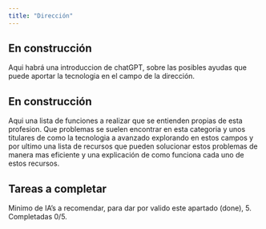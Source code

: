 ```yaml
---
title: "Dirección"
---
```


:::{.callout-caution}
## En construcción

Aqui habrá una introduccion de chatGPT, sobre las posibles ayudas que puede aportar la tecnologia en el campo de la dirección.

:::

<!-- Aqui habrá una introduccion de chatGPT, sobre las posibles ayudas que puede aportar la tecnologia en el campo de la dirección.

Después una lista de funciones a realizar que se entienden propias de esta profesion. Que problemas se suelen encontrar en esta categoria y unos titulares de como la tecnologia a avanzado explorando en estos campos y por ultimo una lista de recursos que pueden solucionar estos problemas de manera mas eficiente y una explicación de como funciona cada uno de estos recursos. -->

:::{.callout-caution}
## En construcción

Aqui una lista de funciones a realizar que se entienden propias de esta profesion. Que problemas se suelen encontrar en esta categoria y unos titulares de como la tecnologia a avanzado explorando en estos campos y por ultimo una lista de recursos que pueden solucionar estos problemas de manera mas eficiente y una explicación de como funciona cada uno de estos recursos.

:::

::: {.callout-note}
## Tareas a completar
Minimo de IA's a recomendar, para dar por valido este apartado (done), 5.
Completadas 0/5.
:::